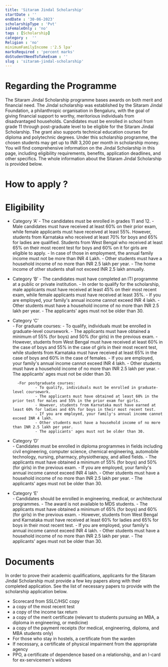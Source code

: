 ```yaml
---
title: 'Sitaram Jindal Scholarship'
startDate : ''
endDate : '30-06-2023'
scholarshipType : 'Pvt'
isFemaleOnly : 'no'
tags : [Scholarship]
category :  ''
Religion : 'no'
minimumFamilyIncome :'2.5 lpa'
marksRequired : 'percent marks'
doStudentNeedToTakeExam : ''
slug : 'sitaram-jindal-scholarship'
---
```


# Regarding the Programme
The Sitaram Jindal Scholarship programme bases awards on both merit and financial need. 
The Jindal scholarship was established by the Sitaram Jindal Foundation, a philanthropic organisation in Bengaluru, with the goal of giving financial support to worthy,
meritorious individuals from disadvantaged households. Candidates must be enrolled in school from grade 11 through post-graduate level to be eligible for the Sitaram Jindal Scholarship. 
The grant also supports technical education courses for diploma and polytechnic degrees.
Under this scholarship programme, the chosen students may get up to INR 3,200 per month in scholarship money.
You will find comprehensive information on the Jindal Scholarship in this page, including eligibility requirements, benefits, application deadlines, and other specifics. 
The whole information about the Sitaram Jindal Scholarship is provided below.


# How to apply ?




# Eligibility

 - Category ‘A’
        - The candidates must be enrolled in grades 11 and 12.
        - Male candidates must have received at least 60% on their prior exam, while female applicants must have received at least 55%. However, students from Karnataka who received at least 70% for boys and 65% for ladies are qualified. Students from West Bengal who received at least 65% on their most recent test for boys and 60% on it for girls are eligible to apply.
        - In case of those in employment, the annual family income must not be more than INR 4 Lakh.
        - Other students must have a household income of no more than INR 2.5 lakh per year.
        - The home income of other students shall not exceed INR 2.5 lakh annually.

- Category ‘B’
        - The candidates must have completed an ITI programme at a public or private institution.
        - In order to qualify for the scholarship, male applicants must have received at least 45% on their most recent exam, while female applicants must have received at least 35%.
        - If you are employed, your family's annual income cannot exceed INR 4 lakh.
        - Other students must have a household income of no more than INR 2.5 lakh per year.
        - The applicants' ages must not be older than 30.

- Category ‘C’     
        - For graduate courses:
                - To qualify, individuals must be enrolled in graduate-level coursework.
                - The applicants must have obtained a minimum of 55% (for boys) and 50% (for girls) in the previous exam.
                - However, students from West Bengal must have received at least 60% in the case of boys and 55% in the case of girls in their most recent test, while students from Karnataka must have received at least 65% in the case of boys and 60% in the case of females.
                - If you are employed, your family's annual income cannot exceed INR 4 lakh.
                - Other students must have a household income of no more than INR 2.5 lakh per year.
                - The applicants' ages must not be older than 30.


        -For postgraduate courses:
                - To qualify, individuals must be enrolled in graduate-level coursework.
                - The applicants must have obtained at least 60% in the prior test for males and 55% in the prior exam for girls.
                - However, students from Karnataka must have earned at least 60% for ladies and 65% for boys in their most recent test.
                - If you are employed, your family's annual income cannot exceed INR 4 lakh.
                - Other students must have a household income of no more than INR 2.5 lakh per year.
                - The applicants' ages must not be older than 30.


- Category ‘D’  
        - Candidates must be enrolled in diploma programmes in fields including civil engineering, computer science, chemical engineering, automobile technology, nursing, pharmacy, physiotherapy, and allied fields.
        - The applicants must have obtained a minimum of 55% (for boys) and 50% (for girls) in the previous exam.
        - If you are employed, your family's annual income cannot exceed INR 4 lakh.
        - Other students must have a household income of no more than INR 2.5 lakh per year.
        - The applicants' ages must not be older than 30.


- Category ‘E’     
        - Candidates should be enrolled in engineering, medical, or architectural programmes.
        - The award is not available to MDS students.
        - The applicants must have obtained a minimum of 65% (for boys) and 60% (for girls) in the previous exam.
        - However, students from West Bengal and Karnataka must have received at least 60% for ladies and 65% for boys in their most recent test.
        - If you are employed, your family's annual income cannot exceed INR 4 lakh.
        - Other students must have a household income of no more than INR 2.5 lakh per year.
        - The applicants' ages must not be older than 30.







# Documents
In order to prove their academic qualifications, applicants for the Sitaram Jindal Scholarship must provide a few key papers along with their completed application. See the list of necessary papers to provide with the scholarship application below.

 - Scorecard from SSLC/HSC copy
 - a copy of the most recent test
 - a copy of the income tax return
 - a copy of the merit certificate (relevant to students pursuing an MBA, a diploma in engineering, or medicine)
 - a copy of the payment receipts (for medical, engineering, diploma, and MBA students only)
 - For those who stay in hostels, a certificate from the warden
 - If necessary, a certificate of physical impairment from the appropriate agency
 - PPO, a certificate of dependence based on a relationship, and an I-card for ex-servicemen's widows
